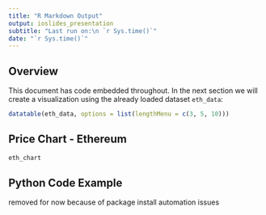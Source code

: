 ```yaml
---
title: "R Markdown Output"
output: ioslides_presentation
subtitle: "Last run on:\n `r Sys.time()`"
date: "`r Sys.time()`"
---
```


## Overview

This document has code embedded throughout. In the next section we will create a visualization using the already loaded dataset `eth_data`:
```r
datatable(eth_data, options = list(lengthMenu = c(3, 5, 10)))
```

## Price Chart - Ethereum

```r
eth_chart
```

## Python Code Example

removed for now because of package install automation issues

<!-- ```{python} -->
<!-- import pandas as pd -->
<!-- # Create the Python object from R -->
<!-- df = r.cryptodata -->
<!-- # Show the new Python dataframe -->
<!-- df -->
<!-- ``` -->

<!-- # One more Python example -->

<!-- The code below creates a new column `price_percentile` that specifies if the price for the row was in the upper or lower 50th percentile of prices (BTC should be upper and ETH lower): -->

<!-- ```{python} -->
<!-- import numpy as np -->
<!-- # Create a new column based on the ask_1_price value: -->
<!-- df['price_percentile'] = np.where(df['ask_1_price'] >  -->
<!--                                   np.percentile(df['ask_1_price'], 50), -->
<!--                             'upper 50th percentile of prices',  -->
<!--                             'lower 50th percentile of prices') -->
<!-- # Show modified dataframe: -->
<!-- df[['symbol', 'ask_1_price', 'price_percentile']] -->
<!-- ``` -->

